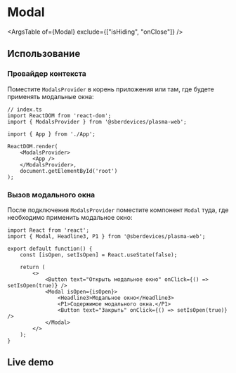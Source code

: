 



<Meta
    title="Controls/Modal"
    component={Modal}
    decorators={[InSpacingDecorator]}
/>

# Modal
<Description of={Modal} />

<Canvas>
    <Story name="Default" story={stories.Default} />
</Canvas>

<ArgsTable of={Modal} exclude={["isHiding", "onClose"]} />

## Использование

### Провайдер контекста
Поместите `ModalsProvider` в корень приложения или там, где будете применять модальные окна:

```tsx
// index.ts
import ReactDOM from 'react-dom';
import { ModalsProvider } from '@sberdevices/plasma-web';

import { App } from './App';

ReactDOM.render(
    <ModalsProvider>
        <App />
    </ModalsProvider>,
    document.getElementById('root')
);
```

### Вызов модального окна
После подключения `ModalsProvider` поместите компонент `Modal` туда, где необходимо применить модальное окно:

```tsx
import React from 'react';
import { Modal, Headline3, P1 } from '@sberdevices/plasma-web';

export default function() {
    const [isOpen, setIsOpen] = React.useState(false);

    return (
        <>
            <Button text="Открыть модальное окно" onClick={() => setIsOpen(true)} />
            <Modal isOpen={isOpen}>
                <Headline3>Модальное окно</Headline3>
                <P1>Содержимое модального окна.</P1>
                <Button text="Закрыть" onClick={() => setIsOpen(true)} />
            </Modal>
        </>
    );
}
```

## Live demo

<Canvas>
    <Story name="LiveDemo" story={stories.LiveDemo} />
</Canvas>
